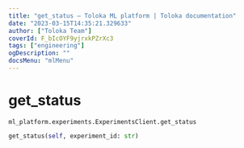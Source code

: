 ```yaml
---
title: "get_status — Toloka ML platform | Toloka documentation"
date: "2023-03-15T14:35:21.329633"
author: ["Toloka Team"]
coverId: F_bIcOYF9yjrxkPZrXc3
tags: ["engineering"]
ogDescription: ""
docsMenu: "mlMenu"
---
```


# get_status

`ml_platform.experiments.ExperimentsClient.get_status`

```python
get_status(self, experiment_id: str)
```